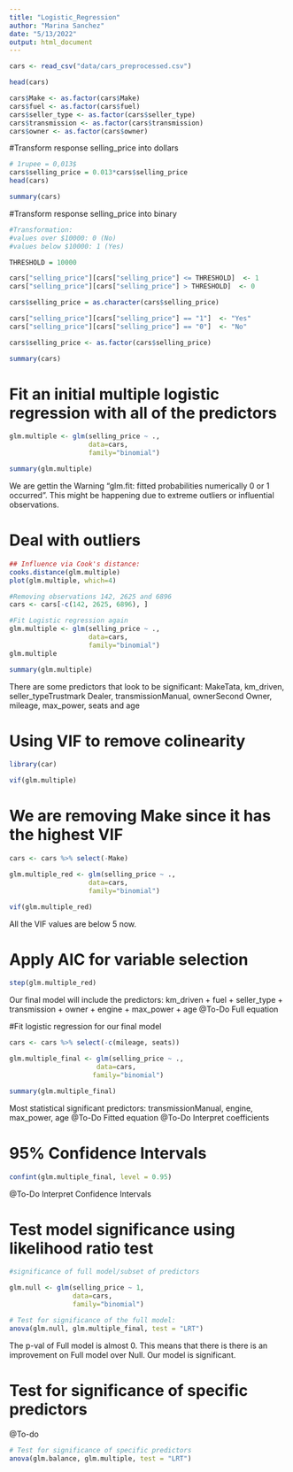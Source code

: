 ---
title: "Logistic_Regression"
author: "Marina Sanchez"
date: "5/13/2022"
output: html_document
---

```{r}
cars <- read_csv("data/cars_preprocessed.csv")

head(cars)

cars$Make <- as.factor(cars$Make)
cars$fuel <- as.factor(cars$fuel)
cars$seller_type <- as.factor(cars$seller_type)
cars$transmission <- as.factor(cars$transmission)
cars$owner <- as.factor(cars$owner)
```
#Transform response selling_price into dollars
```{r}
# 1rupee = 0,013$
cars$selling_price = 0.013*cars$selling_price
head(cars)
```

```{r}
summary(cars)
```

#Transform response selling_price into binary
```{r}
#Transformation:
#values over $10000: 0 (No)
#values below $10000: 1 (Yes)

THRESHOLD = 10000

cars["selling_price"][cars["selling_price"] <= THRESHOLD]  <- 1
cars["selling_price"][cars["selling_price"] > THRESHOLD]  <- 0

cars$selling_price = as.character(cars$selling_price)

cars["selling_price"][cars["selling_price"] == "1"]  <- "Yes"
cars["selling_price"][cars["selling_price"] == "0"]  <- "No"

cars$selling_price <- as.factor(cars$selling_price)

summary(cars)
```

# Fit an initial multiple logistic regression with all of the predictors 
```{r}
glm.multiple <- glm(selling_price ~ .,
                    data=cars,
                    family="binomial")

summary(glm.multiple)
```
We are gettin the Warning "glm.fit: fitted probabilities numerically 0 or 1 occurred". This might be happening due to extreme outliers or influential observations.

# Deal with outliers
```{r}
## Influence via Cook's distance:
cooks.distance(glm.multiple)
plot(glm.multiple, which=4)
```
```{r}
#Removing observations 142, 2625 and 6896
cars <- cars[-c(142, 2625, 6896), ]

#Fit Logistic regression again
glm.multiple <- glm(selling_price ~ .,
                    data=cars,
                    family="binomial")
glm.multiple

summary(glm.multiple)
```



There are some predictors that look to be significant: MakeTata, km_driven, seller_typeTrustmark Dealer, transmissionManual, ownerSecond Owner, mileage, max_power, seats and age   

# Using VIF to remove colinearity
```{r}
library(car)

vif(glm.multiple)
```
# We are removing Make since it has the highest VIF
```{r}
cars <- cars %>% select(-Make)

glm.multiple_red <- glm(selling_price ~ .,
                    data=cars,
                    family="binomial")

vif(glm.multiple_red)
```
All the VIF values are below 5 now.

# Apply AIC for variable selection
```{r}
step(glm.multiple_red)
```
Our final model will include the predictors: km_driven + fuel + seller_type + transmission + owner + engine + max_power + age
@To-Do Full equation

#Fit logistic regression for our final model
```{r}
cars <- cars %>% select(-c(mileage, seats))

glm.multiple_final <- glm(selling_price ~ .,
                      data=cars,
                     family="binomial")

summary(glm.multiple_final)
```
Most statistical significant predictors: transmissionManual, engine, max_power, age
@To-Do Fitted equation
@To-Do Interpret coefficients

# 95% Confidence Intervals
```{r}
confint(glm.multiple_final, level = 0.95)
```
@To-Do Interpret Confidence Intervals

# Test model significance using likelihood ratio test
```{r}
#significance of full model/subset of predictors

glm.null <- glm(selling_price ~ 1,
                data=cars,
                family="binomial")

# Test for significance of the full model:
anova(glm.null, glm.multiple_final, test = "LRT")
```
The p-val of Full model is almost 0. This means that there is there is an improvement on Full model over Null. Our model is significant.

# Test for significance of specific predictors
@To-do
```{r}
# Test for significance of specific predictors
anova(glm.balance, glm.multiple, test = "LRT")
```


